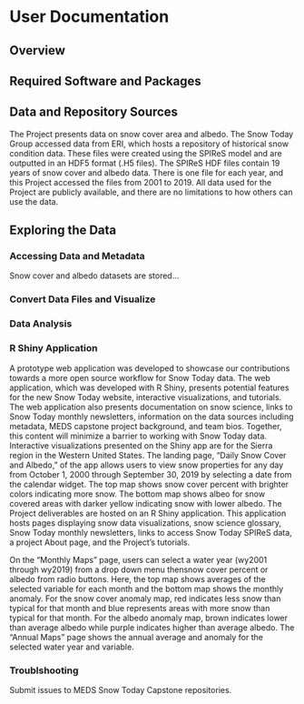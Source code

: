 # User Documentation {#userdoc}

## Overview



## Required Software and Packages


## Data and Repository Sources

The Project presents data on snow cover area and albedo. The Snow Today Group accessed data from ERI, which hosts a repository of historical snow condition data. These files were created using the SPIReS model and are outputted in an HDF5 format (.H5 files). The SPIReS HDF files contain 19 years of snow cover and albedo data. There is one file for each year, and this Project accessed the files from 2001 to 2019. All data used for the Project are publicly available, and there are no limitations to how others can use the data. 


## Exploring the Data

### Accessing Data and Metadata

Snow cover and albedo datasets are stored...

### Convert Data Files and Visualize



### Data Analysis


### R Shiny Application 

A prototype web application was developed to showcase our contributions towards a more open source workflow for Snow Today data. The web application, which was developed with R Shiny, presents potential features for the new Snow Today website, interactive visualizations, and tutorials. The web application also presents documentation on snow science, links to Snow Today monthly newsletters, information on the data sources including metadata, MEDS capstone project background, and team bios. Together, this content will minimize a barrier to working with Snow Today data.
Interactive visualizations presented on the Shiny app are for the Sierra region in the Western United States. The landing page, “Daily Snow Cover and Albedo,” of the app allows users to view snow properties for any day from October 1, 2000 through September 30, 2019 by selecting a date from the calendar widget. The top map shows snow cover percent with brighter colors indicating more snow. The bottom map shows albeo for snow covered areas with darker yellow indicating snow with lower albedo.
The Project deliverables are hosted on an R Shiny application. This application hosts pages displaying snow data visualizations, snow science glossary, Snow Today monthly newsletters, links to access Snow Today SPIReS data, a project About page, and the Project’s tutorials. 

On the “Monthly Maps” page, users can select a water year (wy2001 through wy2019) from a drop down menu thensnow cover percent or albedo from radio buttons. Here, the top map shows averages of the selected variable for each month and the bottom map shows the monthly anomaly. For the snow cover anomaly map, red indicates less snow than typical for that month and blue represents areas with more snow than typical for that month. For the albedo anomaly map, brown indicates lower than average albedo while purple indicates higher than average albedo. The “Annual Maps” page shows the annual average and anomaly for the selected water year and variable.


### Troublshooting

Submit issues to MEDS Snow Today Capstone repositories.








